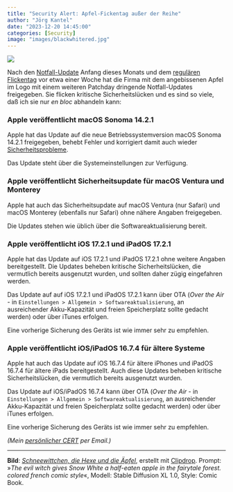 ```yaml
---
title: "Security Alert: Apfel-Fickentag außer der Reihe"
author: "Jörg Kantel"
date: "2023-12-20 14:45:00"
categories: [Security]
image: "images/blackwhitered.jpg"
---
```


[![](images/blackwhitered-b.jpg)](https://www.flickr.com/photos/schockwellenreiter/53369346320/)

Nach den [Notfall-Update](https://kantel.github.io/posts/2023120104_apple_update/) Anfang dieses Monats und dem [regulären Flickentag](https://kantel.github.io/posts/2023121201_apfel_flickentag/) vor etwa einer Woche hat die Firma mit dem angebissenen Apfel im Logo mit einem weiteren Patchday dringende Notfall-Updates freigegeben. Sie flicken kritische Sicherheitslücken und es sind so viele, daß ich sie nur *en bloc* abhandeln kann:

### Apple veröffentlicht macOS Sonoma 14.2.1

Apple hat das Update auf die  neue Betriebssystemversion macOS Sonoma 14.2.1 freigegeben, behebt Fehler und korrigiert damit  auch wieder [Sicherheitsprobleme](https://support.apple.com/de-de/HT214048).

Das Update steht über die Systemeinstellungen zur Verfügung.

### Apple veröffentlicht Sicherheitsupdate für macOS Ventura und Monterey

Apple hat auch das Sicherheitsupdate auf macOS Ventura (nur Safari) und macOS Monterey (ebenfalls nur Safari) ohne nähere Angaben freigegeben.

Die Updates stehen wie üblich über die Softwareaktualisierung bereit.

### Apple veröffentlicht iOS 17.2.1 und iPadOS 17.2.1

Apple hat  das Update auf iOS 17.2.1 und iPadOS 17.2.1 ohne weitere Angaben bereitgestellt. Die Updates beheben kritische Sicherheitslücken, die vermutlich bereits ausgenutzt wurden, und sollten daher zügig eingefahren werden.

Das Update auf auf iOS 17.2.1 und iPadOS 17.2.1 kann über OTA (*Over the Air* - in `Einstellungen > Allgemein > Softwareaktualisierung`, an ausreichender Akku-Kapazität und freien Speicherplatz sollte gedacht werden) oder über iTunes erfolgen.

Eine vorherige Sicherung des Geräts ist wie immer sehr zu empfehlen.

### Apple veröffentlicht iOS/iPadOS 16.7.4 für ältere Systeme

Apple hat auch das Update auf iOS 16.7.4 für ältere iPhones und  iPadOS 16.7.4 für ältere iPads bereitgestellt. Auch diese Updates beheben kritische Sicherheitslücken, die vermutlich bereits ausgenutzt wurden.

Das Update auf  iOS/iPadOS 16.7.4 kann über OTA (*Over the Air* - in `Einstellungen > Allgemein > Softwareaktualisierung`, an ausreichender Akku-Kapazität und freien Speicherplatz sollte gedacht werden) oder über iTunes erfolgen.

Eine vorherige Sicherung des Geräts ist wie immer sehr zu empfehlen.

*(Mein [persönlicher CERT](http://www.gwdg.de/~mreiman1/) per Email.)*

---

**Bild**: *[Schneewittchen, die Hexe und die Äpfel](https://www.flickr.com/photos/schockwellenreiter/53369346320/)*, erstellt mit [Clipdrop](https://clipdrop.co/stable-diffusion). Prompt: »*The evil witch gives Snow White a half-eaten apple in the fairytale forest. colored french comic style*«,
Modell: Stable Diffusion XL&nbsp;1.0, Style: Comic Book.